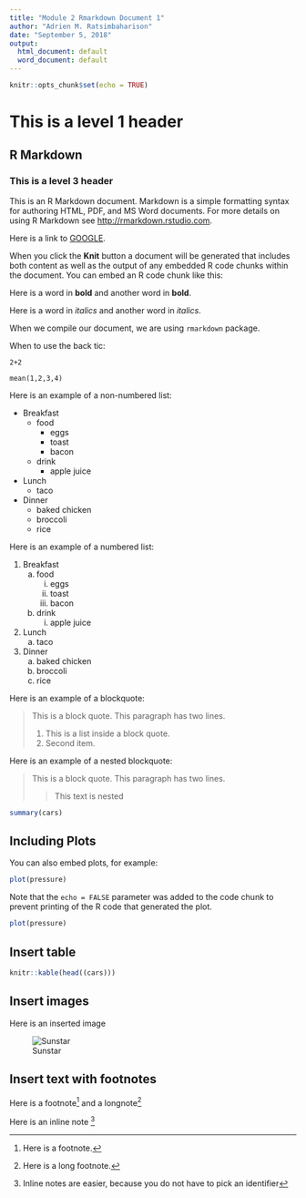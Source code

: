 ```yaml
---
title: "Module 2 Rmarkdown Document 1"
author: "Adrien M. Ratsimbaharison"
date: "September 5, 2018"
output:
  html_document: default
  word_document: default
---
```


```r
knitr::opts_chunk$set(echo = TRUE)
```
# This is a level 1 header

## R Markdown

### This is a level 3 header

This is an R Markdown document. Markdown is a simple formatting syntax for authoring HTML, PDF, and MS Word documents. For more details on using R Markdown see <http://rmarkdown.rstudio.com>.

Here is a link to [GOOGLE](http;//google.com).

When you click the **Knit** button a document will be generated that includes both content as well as the output of any embedded R code chunks within the document. You can embed an R code chunk like this:

Here is a word in **bold** and another word in __bold__.

Here is a word in *italics* and another word in _italics_.

When we compile our document, we are using `rmarkdown` package.

When to use the back tic:

```
2+2

mean(1,2,3,4)

```
Here is an example of a non-numbered list:

* Breakfast
    - food
        + eggs
        + toast
        + bacon
    - drink
        + apple juice
* Lunch
    - taco
* Dinner
    - baked chicken
    - broccoli
    - rice


Here is an example of a numbered list:

1. Breakfast
    a. food
        i. eggs
        ii. toast
        iii. bacon
    b. drink
        i. apple juice
2. Lunch
    a. taco
3. Dinner
    a. baked chicken
    b. broccoli
    c. rice

Here is an example of a blockquote:

> This is a block quote. This
> paragraph has two lines.
>
> 1. This is a list inside a block quote.
> 2. Second item.


Here is an example of a nested blockquote:

> This is a block quote. This
> paragraph has two lines.
>
> > This text is nested

```r
summary(cars)
```

## Including Plots

You can also embed plots, for example:

```r
plot(pressure)
```

Note that the `echo = FALSE` parameter was added to the code chunk to prevent printing of the R code that generated the plot.

```r
plot(pressure)
```


## Insert table

```r
knitr::kable(head((cars)))
```


## Insert images

Here is an inserted image

![Sunstar](sunstar.png)




## Insert text with footnotes

Here is a footnote[^1] and a longnote[^longnote]


[^1]: Here is a footnote.

[^longnote]: Here is a long footnote.

Here is an inline note ^[Inline notes are easier, because you do not have to pick an identifier]



